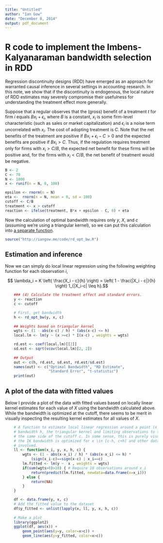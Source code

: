 ```yaml
---
title: "Untitled"
author: "Ian Gow"
date: "December 8, 2014"
output: pdf_document
---
```



R code to implement the Imbens-Kalyanaraman bandwidth selection in RDD
========================================================

Regression discontinuity designs (RDD) have emerged as an approach for warranted causal inference in several settings in accounting research. In this note, we show that if the discontinuity is endogenous, the local nature of RDD estimates may severely compromise their usefulness for understanding the treatment effect more generally.

Suppose that a regular observes that the (gross) benefit of a treatment $t$ for firm $i$ equals $B x_i + \epsilon_i$, where $B$ is a constant, $x_i$ is some firm-level characteristic (such as sales or market capitalization) and $\epsilon_i$ is a noise term uncorrelated with $x_i$. The cost of adopting treatment is $C$. Note that the net benefits of the treatment are positive if $B x_i + \epsilon_i - C > 0$ and the expected benefits are positive if $B x_i  > C$. Thus, if the regulation requires treatment only for firms with $x_i > C/B$, the expected net benefit for these firms will be positive and, for the firms with $x_i < C/B$, the net benefit of treatment would be negative.

```r
B <- 2
C <- 70
N <- 1000
x <- runif(n = N, 0, 100)

epsilon <- rnorm(n = N)
eta <-  rnorm(n = N, mean = 0, sd = 100)
cutoff <- C/B
treatment <- x > cutoff
reaction <- ifelse(treatment, B*x + epsilon - C, 0) + eta
```

Now the calculation of optimal bandwidth requires only $y$, $X$, and $c$ (assuming we're using a triangular kernel), so we can put this calculation into [a separate function](http://rpubs.com/iangow/rd_opt_bw).
```r
source("http://iangow.me/code/rd_opt_bw.R")
````

Estimation and inference
------------

Now we can simply do local linear regression using the following weighting function for each observation $i$, 

$$ \lambda_i = K \left( \frac{X_i - c}{h} \right) = \left( 1 - \frac{|X_i - c|}{h} \right) 1_{|X_i-c| \leq h}.$$
<!-- and let $\overline{Z}_{\lambda}$ be the weighted average of the covariates.
$$ \overline{Z}_{\lambda} = \frac{\sum_{i=i}^N \lambda_i \cdot Z_i}{\sum_{i=1}^N \lambda_i}. $$ -->
```r
    ### (4) Calculate the treatment effect and standard errors.
    y <- reaction
    c <- cutoff

    # First, get bandwidth
    h <- rd_opt_bw(y, x, c)
    
    ## Weights based on triangular kernel
    wgts <- (1 - abs(x-c) / h) * (abs(x-c) <= h)
    local.lm <- lm(y ~ (x >=c) * I(x-c) , weights = wgts)    

    rd.est <- coef(local.lm)[[2]]
    sd.est <- sqrt(vcov(local.lm)[2, 2])
     
    ## Output
    out <- c(h, rd.est, sd.est, rd.est/sd.est)
    names(out) <- c("Optimal Bandwidth", "RD Estimate", 
                    "Standard Error", "t-statistic")
    print(out)
```

A plot of the data with fitted values
------------

Below I provide a plot of the data with fitted values based on locally linear kernel estimates for each value of $X$ using the bandwidth calculated above. While the bandwidth is optimized at the cutoff, there seems to be merit in visually inspecting the resulting kernel estimates for all values of $X$.
```r
    # A function to estimate local linear regression around a point (x_i) using
    # bandwidth h, the triangular kernel and limiting observations to those on
    # the same side of the cutoff c. In some sense, this is purely visual, as
    # the IK bandwidth is optimized for x \in [c-h, c+h] and other data are not
    # involved.
    ll <- function(x_i, y, x, h, c) {
        wgts <- (1 - abs(x-x_i) / h) * (abs(x-x_i) <= h) * 
            (sign(x_i-c)==sign(x-c) | x_i==c)
        lm.fitted <- lm(y ~  x , weights = wgts)
        if(sum(wgts>0)>10) { # Require 10 observations around x_i
            return(predict(lm.fitted, newdata=data.frame(x=x_i)))
        } else {
            return(NA)
        }
    }

    df <- data.frame(y, x, c)
    # Add the fitted value to the dataset
    df$y_fitted <- unlist(lapply(x, ll, y, x, h, c))
    
    # Make a plot
    library(ggplot2)
    ggplot(df, aes(x)) + 
        geom_point(aes(y=y, color=x>c)) + 
        geom_line(aes(y=y_fitted, color=x>c))
```
